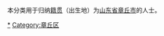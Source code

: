 {{Catnav|頁面分類|各種主題的頁面分類|依中国各省来作的分类|各地中国人|山东人|济南人}}
{{Catnav|頁面分類|人物|各國人物|中国人|各地中国人|山东人|济南人}}

本分类用于归纳[[籍贯|籍贯]]（出生地）为[[山东省|山东省]][[章丘市|章丘市]]的人士。

[[Category:济南人|*]]
[[Category:章丘区|Category:章丘区]]